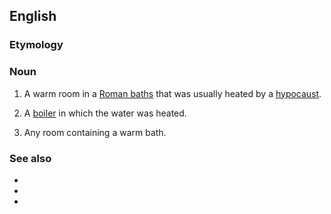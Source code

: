 ==English==

===Etymology===
{{bor|en|la|tepidarium}}

===Noun===
{{wikipedia}}
{{en-noun|s|tepidaria}}

# {{lb|en|historical}} A warm room in a [[Roman baths]] that was usually heated by a [[hypocaust]].
# {{lb|en|historical}} A [[boiler]] in which the water was heated.
# Any room containing a warm bath.

===See also===
* {{l|en|caldarium}}
* {{l|en|frigidarium}}
* {{l|en|tepid}}